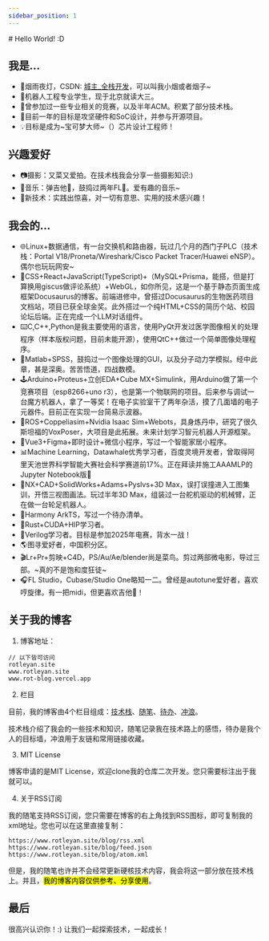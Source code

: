 ```yaml
---
sidebar_position: 1
---
```


<WordCount>
# Hello World! :D

## 我是...

- 🔅烟雨夜灯，CSDN: [城主_全栈开发](https://blog.csdn.net/hustle28214)，可以叫我小烟或者烟子\~
- 🤖机器人工程专业学生，现于北京就读大三。
- 👾曾参加过一些专业相关的竞赛，以及半年ACM。积累了部分技术栈。
- 📡目前一年的目标是攻坚硬件和SoC设计，并参与开源项目。
- 💡目标是成为~宝可梦大师~（）芯片设计工程师！


## 兴趣爱好

- 📷摄影：又菜又爱拍。在技术栈我会分享一些摄影知识:)
- 🎹音乐：弹吉他🎸，鼓捣过两年FL🥭。爱有趣的音乐\~
- 🚀新技术：实践出惊喜，对一切有意思、实用的技术感兴趣！


## 我会的...

- 🌐Linux+数据通信，有一台交换机和路由器，玩过几个月的西门子PLC（技术栈：Portal V18/Proneta/Wireshark/Cisco Packet Tracer/Huawei eNSP）。偶尔也玩玩网安~
- 👋CSS+React+JavaScript(TypeScript)+（MySQL+Prisma，能搭，但是打算换用giscus做评论系统）+WebGL，如你所见，这是一个基于静态页面生成框架Docusaurus的博客。前端进修中，曾搭过Docusaurus的生物医药项目文档站，项目已获全球金奖。此外搭过一个纯HTML+CSS的简历个站、校园论坛后端。正在完成一个LLM对话组件。
- ⌨️C,C++,Python是我主要使用的语言，使用PyQt开发过医学图像相关的处理程序（样本版权问题，目前未能开源），使用QtC++做过一个简单图像处理程序。
- 🔢Matlab+SPSS，鼓捣过一个图像处理的GUI，以及分子动力学模拟。经中此章，甚是深奥。苦苦悟道，四战数模。
- 🕹️Arduino+Proteus+立创EDA+Cube MX+Simulink，用Arduino做了第一个竞赛项目（esp8266+uno r3），也是第一个物联网的项目。后来参与调试一台魔方机器人，拿了一等奖！在电子实验室干了两年杂活，摸了几面墙的电子元器件。目前正在实现一台简易示波器。
- 🤖ROS+Coppeliasim+Nvidia Isaac Sim+Webots，具身炼丹中，研究了很久斯坦福的VoxPoser，大项目是此拓展。未来计划学习智元机器人开源框架。
- 💬Vue3+Figma+即时设计+微信小程序，写过一个智能家居小程序。
- 📊Machine Learning，Datawhale优秀学习者，百度灵境开发者，曾取得阿里天池世界科学智能大赛社会科学赛道前17%。正在拜读并施工AAAMLP的Jupyter Notebook版🚧
- 🔩NX+CAD+SolidWorks+Adams+Pyslvs+3D Max，误打误撞进入工图集训，开悟三视图画法。玩过半年3D Max，组装过一台舵机驱动的机械臂，正在做一台轮足机器人。
- 📌Harmony ArkTS，写过一个待办清单。
- 🦀Rust+CUDA+HIP学习者。
- 🔧Verilog学习者。目标是参加2025年电赛，背水一战！
- 🌎️图寻爱好者，中国积分区。
- 🎬Lr+Pr+剪映+C4D，PS/Au/Ae/blender尚是菜鸟。剪过两部微电影，导过三部。~真的不是饱和度狂徒~
- 🎧FL Studio，Cubase/Studio One略知一二。曾经是autotune爱好者，喜欢哼旋律。有一把midi，但更喜欢吉他🎸！


## 关于我的博客

1. 博客地址：

```
// 以下皆可访问
rotleyan.site
www.rotleyan.site
www.rot-blog.vercel.app
```
2. 栏目

目前，我的博客由4个栏目组成：[技术栈](/docs/category/control)、[随笔](/blog)、[待办](/todolist)、[冲浪](/link)。

技术栈介绍了我会的一些技术和知识，随笔记录我在技术路上的感悟，待办是我个人的目标墙，冲浪用于友链和常用链接收藏。

3. MIT License

博客申请的是MIT License，欢迎clone我的仓库二次开发。您只需要标注出于我就可以。

4. 关于RSS订阅

我的随笔支持RSS订阅，您只需要在博客的右上角找到RSS图标，即可复制我的xml地址。您也可以在这里直接复制：

```
https://www.rotleyan.site/blog/rss.xml 
https://www.rotleyan.site/blog/feed.json
https://www.rotleyan.site/blog/atom.xml
```

但是，我的随笔也许并不会经常更新硬核技术内容，我会将这一部分放在技术栈上。并且，<mark>我的博客内容仅供参考、分享使用</mark>。



## 最后

很高兴认识你！:) 让我们一起探索技术，一起成长！

</WordCount>

<Comment />